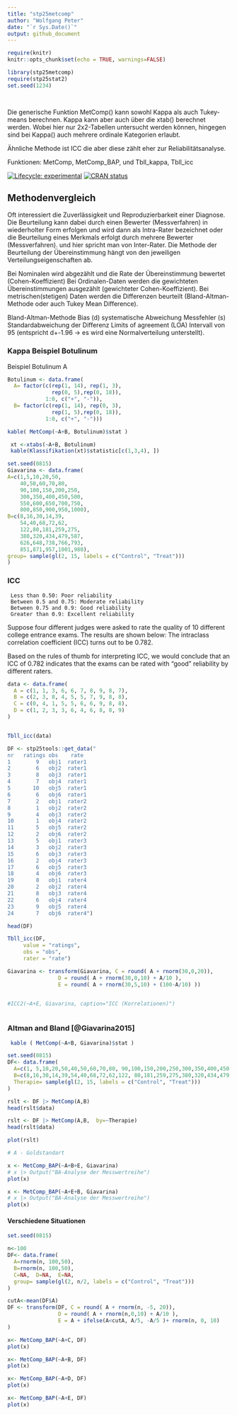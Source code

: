 ```yaml
---
title: "stp25metcomp"
author: "Wolfgang Peter"
date: "`r Sys.Date()`"
output: github_document
---
```



```r
require(knitr)
knitr::opts_chunk$set(echo = TRUE, warnings=FALSE)

library(stp25metcomp)
require(stp25stat2)
set.seed(1234)

 
```

 
Die generische Funktion MetComp() kann sowohl Kappa als auch Tukey-means berechnen. Kappa kann aber auch über die xtab() berechnet werden. Wobei hier nur 2x2-Tabellen untersucht werden können, hingegen sind bei Kappa() auch mehrere ordinale Kategorien erlaubt.

Ähnliche Methode ist ICC die aber diese zählt eher zur Reliabilitätsanalyse.

Funktionen: MetComp, MetComp_BAP, und Tbll_kappa, Tbll_icc

<!-- badges: start -->
[![Lifecycle: experimental](https://img.shields.io/badge/lifecycle-experimental-orange.svg)](https://www.tidyverse.org/lifecycle/#experimental)
[![CRAN status](https://www.r-pkg.org/badges/version/stp25stat2)](https://CRAN.R-project.org/package=stp25stat2)
<!-- badges: end -->

## Methodenvergleich

Oft interessiert die Zuverlässigkeit und Reproduzierbarkeit  einer Diagnose. Die Beurteilung kann dabei durch einen Bewerter (Messverfahren) in wiederholter Form erfolgen und wird dann als Intra-Rater bezeichnet oder die Beurteilung eines Merkmals erfolgt durch mehrere Bewerter (Messverfahren). und hier spricht man von Inter-Rater.
Die Methode der Beurteilung der Übereinstimmung hängt von den jeweiligen Verteilungseigenschaften ab.

Bei Nominalen wird abgezählt und die Rate der Übereinstimmung bewertet (Cohen-Koeffizient) Bei Ordinalen-Daten werden die gewichteten Übereinstimmungen ausgezählt (gewichteter Cohen-Koeffizient).  Bei metrischen(stetigen) Daten werden die Differenzen beurteilt (Bland-Altman-Methode oder auch Tukey Mean Difference).

Bland-Altman-Methode Bias (d) systematische Abweichung Messfehler (s) Standardabweichung der Differenz Limits of agreement (LOA) Intervall von 95 (entspricht d+-1.96 -> es wird eine Normalverteilung unterstellt).


 
### Kappa Beispiel Botulinum

Beispiel Botulinum A

```r
Botulinum <- data.frame(
  A= factor(c(rep(1, 14), rep(1, 3),
              rep(0, 5),rep(0, 18)),
            1:0, c("+", "-")),
  B= factor(c(rep(1, 14), rep(0, 3),
              rep(1, 5),rep(0, 18)),
            1:0, c("+", "-")))
```


```r
kable( MetComp(~A+B, Botulinum)$stat )
```

```r
 xt <-xtabs(~A+B, Botulinum)
 kable(Klassifikation(xt)$statistic[c(1,3,4), ])
```





```r
set.seed(0815)
Giavarina <- data.frame(
A=c(1,5,10,20,50,
    40,50,60,70,80,
    90,100,150,200,250,
    300,350,400,450,500,
    550,600,650,700,750,
    800,850,900,950,1000),
B=c(8,16,30,14,39,
    54,40,68,72,62,
    122,80,181,259,275,
    380,320,434,479,587,
    626,648,738,766,793,
    851,871,957,1001,980),
group= sample(gl(2, 15, labels = c("Control", "Treat")))
)

```





### ICC

     Less than 0.50: Poor reliability
     Between 0.5 and 0.75: Moderate reliability
     Between 0.75 and 0.9: Good reliability
     Greater than 0.9: Excellent reliability

Suppose four different judges were asked to rate the quality of 10 different college entrance exams.
The results are shown below:
The intraclass correlation coefficient (ICC) turns out to be 0.782.

Based on the rules of thumb for interpreting ICC,
we would conclude that an ICC of 0.782 indicates that the exams
can be rated with “good” reliability by different raters.

```r
data <- data.frame(
  A = c(1, 1, 3, 6, 6, 7, 8, 9, 8, 7),
  B = c(2, 3, 8, 4, 5, 5, 7, 9, 8, 8),
  C = c(0, 4, 1, 5, 5, 6, 6, 9, 8, 8),
  D = c(1, 2, 3, 3, 6, 4, 6, 8, 8, 9)
)


Tbll_icc(data)
```


```r
DF <- stp25tools::get_data("
nr   ratings obs    rate
1        9   obj1  rater1
2        6   obj2  rater1
3        8   obj3  rater1
4        7   obj4  rater1
5       10   obj5  rater1
6        6   obj6  rater1
7        2   obj1  rater2
8        1   obj2  rater2
9        4   obj3  rater2
10       1   obj4  rater2
11       5   obj5  rater2
12       2   obj6  rater2
13       5   obj1  rater3
14       3   obj2  rater3
15       6   obj3  rater3
16       2   obj4  rater3
17       6   obj5  rater3
18       4   obj6  rater3
19       8   obj1  rater4
20       2   obj2  rater4
21       8   obj3  rater4
22       6   obj4  rater4
23       9   obj5  rater4
24       7   obj6  rater4")
```


```r
head(DF)

Tbll_icc(DF,
     value = "ratings",
     obs = "obs",
     rater = "rate")
```




```r
Giavarina <- transform(Giavarina, C = round( A + rnorm(30,0,20)),
                D = round( A + rnorm(30,0,10) + A/10 ),
                E = round( A + rnorm(30,5,10) + (100-A/10) ))


#ICC2(~A+E, Giavarina, caption="ICC (Korrelationen)")
 
```

### Altman and Bland [@Giavarina2015]

```r
 kable ( MetComp(~A+B, Giavarina)$stat )
```


```r
set.seed(0815)
DF<- data.frame(
  A=c(1, 5,10,20,50,40,50,60,70,80, 90,100,150,200,250,300,350,400,450,500,550,600,650,700,750,800,850,900, 950,1000),
  B=c(8,16,30,14,39,54,40,68,72,62,122, 80,181,259,275,380,320,434,479,587,626,648,738,766,793,851,871,957,1001, 980),
  Therapie= sample(gl(2, 15, labels = c("Control", "Treat")))
)
```


```r

rslt <- DF |> MetComp(A,B)
head(rslt$data)

rslt <- DF |> MetComp(A,B,  by=~Therapie)
head(rslt$data)

plot(rslt)
```

 

```r
# A - Goldstandart

x <- MetComp_BAP(~A+B+E, Giavarina)
# x |> Output("BA-Analyse der Messwertreihe")
plot(x)

```

```r
x <- MetComp_BAP(~A+E+B, Giavarina)
# x |> Output("BA-Analyse der Messwertreihe")
plot(x)

```
 
#### Verschiedene Situationen

```r
set.seed(0815)

n<-100
DF<- data.frame(
  A=rnorm(n, 100,50),
  B=rnorm(n, 100,50),
  C=NA,  D=NA,  E=NA,
  group= sample(gl(2, n/2, labels = c("Control", "Treat")))
)

cutA<-mean(DF$A)
DF <- transform(DF, C = round( A + rnorm(n, -5, 20)),
                D = round( A + rnorm(n,0,10) + A/10 ),
                E = A + ifelse(A<cutA, A/5, -A/5 )+ rnorm(n, 0, 10)
)


```


 

```r
x<- MetComp_BAP(~A+C, DF)
plot(x)

```


 
```r
x<- MetComp_BAP(~A+B, DF)
plot(x)

```

 

```r
x<- MetComp_BAP(~A+D, DF)
plot(x)

```
         

 



```r
x<- MetComp_BAP(~A+E, DF)
plot(x)

```



 
